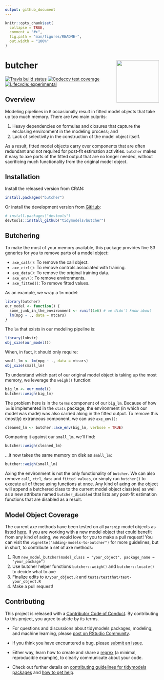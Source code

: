```yaml
---
output: github_document
---
```


<!-- README.md is generated from README.Rmd. Please edit that file -->

```r
knitr::opts_chunk$set(
  collapse = TRUE,
  comment = "#>",
  fig.path = "man/figures/README-",
  out.width = "100%"
)
```

# butcher <a href='https://tidymodels.github.io/butcher/'><img src='butcher.png' align="right" height="139" /></a>

<!-- badges: start -->
[![Travis build status](https://travis-ci.org/tidymodels/butcher.svg?branch=master)](https://travis-ci.org/tidymodels/butcher)
[![Codecov test coverage](https://codecov.io/gh/tidymodels/butcher/branch/master/graph/badge.svg)](https://codecov.io/gh/tidymodels/butcher?branch=master)
[![Lifecycle: experimental](https://img.shields.io/badge/lifecycle-experimental-orange.svg)](https://www.tidyverse.org/lifecycle/#experimental)
<!-- badges: end -->

## Overview

Modeling pipelines in `R` occasionally result in fitted model objects that take up too much memory. There are two main culprits:

1. Heavy dependencies on formulas and closures that capture the enclosing environment in the modeling process; and 
2. Lack of selectivity in the construction of the model object itself. 

As a result, fitted model objects carry over components that are often redundant and not required for post-fit estimation activities. `butcher` makes it easy to axe parts of the fitted output that are no longer needed, without sacrificing much functionality from the original model object. 

## Installation

Install the released version from CRAN:

```r
install.packages("butcher")
```

Or install the development version from [GitHub](https://github.com/):

```r
# install.packages("devtools")
devtools::install_github("tidymodels/butcher")
```

## Butchering 

To make the most of your memory available, this package provides five S3 generics for you to remove parts of a model object:

- `axe_call()`: To remove the call object.
- `axe_ctrl()`: To remove controls associated with training.
- `axe_data()`: To remove the original training data.
- `axe_env()`: To remove environments.
- `axe_fitted()`: To remove fitted values.

As an example, we wrap a `lm` model: 

```r
library(butcher)
our_model <- function() {
  some_junk_in_the_environment <- runif(1e6) # we didn't know about
  lm(mpg ~ ., data = mtcars) 
}
```

The `lm` that exists in our modeling pipeline is: 

```r
library(lobstr)
obj_size(our_model())
```

When, in fact, it should only require: 

```r
small_lm <- lm(mpg ~ ., data = mtcars) 
obj_size(small_lm)
```

To understand which part of our original model object is taking up the most memory, we leverage the `weigh()` function: 

```r
big_lm <- our_model()
butcher::weigh(big_lm)
```

The problem here is in the `terms` component of our `big_lm`. Because of how `lm` is implemented in the `stats` package, the environment (in which our model was made) was also carried along in the fitted output. To remove this (mostly) extraneous component, we can use `axe_env()`:

```r
cleaned_lm <- butcher::axe_env(big_lm, verbose = TRUE)
```

Comparing it against our `small_lm`, we'll find:

```r
butcher::weigh(cleaned_lm)
```

...it now takes the same memory on disk as `small_lm`:

```r
butcher::weigh(small_lm)
```

Axing the environment is not the only functionality of `butcher`. We can also remove `call`, `ctrl`, `data` and `fitted_values`, or simply run `butcher()` to execute all of these axing functions at once. Any kind of axing on the object will append a butchered class to the current model object class(es) as well as a new attribute named `butcher_disabled` that lists any post-fit estimation functions that are disabled as a result. 

## Model Object Coverage

The current axe methods have been tested on all `parsnip` model objects as listed [here](https://tidymodels.github.io/parsnip/articles/articles/Models.html). If you are working with a new model object that could benefit from any kind of axing, we would love for you to make a pull request! You can visit the `vignette("adding-models-to-butcher")` for more guidelines, but in short, to contribute a set of axe methods:

1) Run `new_model_butcher(model_class = "your_object", package_name = "your_package")`
2) Use butcher helper functions `butcher::weigh()` and `butcher::locate()` to decide what to axe
3) Finalize edits to `R/your_object.R` and `tests/testthat/test-your_object.R` 
4) Make a pull request! 

## Contributing

This project is released with a [Contributor Code of Conduct](https://contributor-covenant.org/version/2/0/CODE_OF_CONDUCT.html). By contributing to this project, you agree to abide by its terms.

- For questions and discussions about tidymodels packages, modeling, and machine learning, please [post on RStudio Community](https://rstd.io/tidymodels-community).

- If you think you have encountered a bug, please [submit an issue](https://github.com/tidymodels/butcher/issues).

- Either way, learn how to create and share a [reprex](https://rstd.io/reprex) (a minimal, reproducible example), to clearly communicate about your code.

- Check out further details on [contributing guidelines for tidymodels packages](https://www.tidymodels.org/contribute/) and [how to get help](https://www.tidymodels.org/help/).
